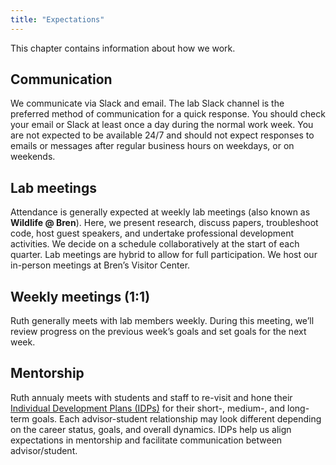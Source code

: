 ```yaml
---
title: "Expectations"
---
```


This chapter contains information about how we work.

## Communication

We communicate via Slack and email. The lab Slack channel is the preferred method of communication for a quick response. You should check your email or Slack at least once a day during the normal work week. You are not expected to be available 24/7 and should not expect responses to emails or messages after regular business hours on weekdays, or on weekends. 

## Lab meetings

Attendance is generally expected at weekly lab meetings (also known as **Wildlife @ Bren**). Here, we present research, discuss papers, troubleshoot code, host guest speakers, and undertake professional development activities. We decide on a schedule collaboratively at the start of each quarter. Lab meetings are hybrid to allow for full participation. We host our in-person meetings at Bren's Visitor Center. 

## Weekly meetings (1:1)

Ruth generally meets with lab members weekly. During this meeting, we’ll review progress on the previous week’s goals and set goals for the next week. 

## Mentorship

Ruth annualy meets with students and staff to re-visit and hone their [Individual Development Plans (IDPs)](https://www.science.org/content/article/editorial-planning-career-paths-phds) for their short-, medium-, and long-term goals. Each advisor-student relationship may look different depending on the career status, goals, and overall dynamics. IDPs help us align expectations in mentorship and facilitate communication between advisor/student. 